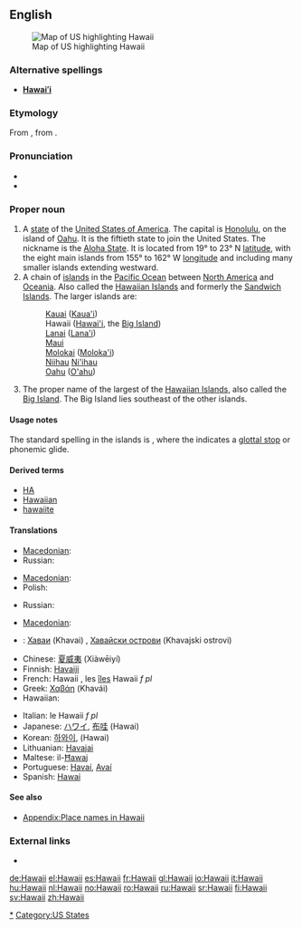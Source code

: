 {{also|Hawaiʻi}}
==English==
{{wikipedia}}
[[Image:Map of USA highlighting Hawaii.png|thumb|right|Map of US highlighting Hawaii]]

===Alternative spellings===
* '''[[Hawaiʻi]]'''

===Etymology===
From {{etyl|haw|en}} {{term|Hawai'i|lang=haw}}, from {{proto|Polynesian|hawaiki|lang=en}}.

===Pronunciation===
* {{IPA|/həˈwaɪiː/}}
* {{audio|en-us-Hawaii.ogg|Audio (US)}}

===Proper noun===
{{en-proper noun}}

# A [[state]] of the [[United States of America]]. The capital is [[Honolulu]], on the island of [[Oahu]]. It is the fiftieth state to join the United States. The nickname is the [[Aloha State]]. It is located from 19° to 23° N [[latitude]], with the eight main islands from 155° to 162° W [[longitude]] and including many smaller islands extending westward.
# A chain of [[island]]s in the [[Pacific Ocean]] between [[North America]] and [[Oceania]]. Also called the [[w:|Hawaiian Islands]] and formerly the [[Sandwich Islands]]. The larger islands are:
#: [[Kauai]] ([[Kaua'i]])
#: Hawaii ([[Hawai'i]], the [[Big Island]])
#: [[Lanai]] ([[Lana'i]])
#: [[Maui]]
#: [[Molokai]] ([[Moloka'i]])
#: [[Niihau]] [[Ni'ihau]]
#: [[Oahu]] ([[O'ahu]])
# The proper name of the largest of the [[w:|Hawaiian Islands]], also called the [[Big Island]]. The Big Island lies southeast of the other islands.

====Usage notes====
The standard spelling in the islands is '''{{unicode|Hawaiʻi}}''', where the {{unicode|ʻ}} indicates a [[glottal stop]] or phonemic glide.

====Derived terms====
* [[HA]]
* [[Hawaiian]]
* [[hawaiite]]

====Translations====
{{trans-top|a state of the United States}}
* [[Macedonian]]: {{t|mk|Хаваи|n|tr=Havái|sc=Cyrl}}
* Russian: {{t-|ru|Гавайи|tr=Gaváji|sc=Cyrl}}
{{trans-mid}}
{{trans-bottom}}

{{trans-top|chain of islands}}
* [[Macedonian]]: {{t|mk|Хаваи|n|tr=Havái|sc=Cyrl}}
* Polish: {{t-|pl|Hawaje|p}}
{{trans-mid}}
* Russian: {{t-|ru|Гавайи|tr=Gaváji|sc=Cyrl}}
{{trans-bottom}}

{{trans-top|largest of the Hawaiian Islands}}
{{trans-mid}}
* [[Macedonian]]: {{t|mk|Хаваи|n|tr=Havái|sc=Cyrl}}
{{trans-bottom}}

{{checktrans-top}}
* {{ttbc|Bulgarian}}: [[Хаваи]] (Khavai) {{p}}, [[Хавайски острови]] (Khavajski ostrovi) {{p}}
* Chinese: [[夏威夷]] (Xiàwēiyí)
* Finnish: [[Havaiji]]
* French: Hawaii {{m}}, les [[îles]] Hawaii ''f pl''
* Greek: [[Χαβάη]] (Khavái)
* Hawaiian: {{unicode|[[Hawaiʻi]]}}
{{checktrans-mid}}
* Italian: le Hawaii ''f pl''
* Japanese: [[ハワイ]], [[布哇]] (Hawai)
* Korean: [[하와이]], (Hawai)
* Lithuanian: [[Havajai]]
* Maltese: il-[[Ħawaj]]
* Portuguese: [[Havaí]], [[Avaí]] {{m}}
* Spanish: [[Hawai]]
{{checktrans-bottom}}

====See also====
* [[Appendix:Place names in Hawaii]]

===External links===
* {{pedialite}}

[[Category:Hawaii|*]]
[[Category:US States]]

[[de:Hawaii]]
[[el:Hawaii]]
[[es:Hawaii]]
[[fr:Hawaii]]
[[gl:Hawaii]]
[[io:Hawaii]]
[[it:Hawaii]]
[[hu:Hawaii]]
[[nl:Hawaii]]
[[no:Hawaii]]
[[ro:Hawaii]]
[[ru:Hawaii]]
[[sr:Hawaii]]
[[fi:Hawaii]]
[[sv:Hawaii]]
[[zh:Hawaii]]